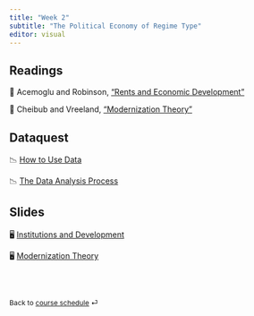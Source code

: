 ```yaml
---
title: "Week 2"
subtitle: "The Political Economy of Regime Type"
editor: visual
---
```


## Readings

📖 Acemoglu and Robinson, ["Rents and Economic
Development"](https://link-springer-com.proxygw.wrlc.org/article/10.1007/s11127-019-00645-z "Acemoglu and Robinson")

📖 Cheibub and Vreeland, ["Modernization
Theory"](https://blackboard.gwu.edu/webapps/blackboard/execute/content/file?cmd=view&mode=designer&content_id=_12520836_1&course_id=_374099_1 "Cheibub and Vreeland")

## Dataquest

📉 [How to Use
Data](https://app.dataquest.io/c/141/m/757/how-to-use-data/1/how-to-use-data)

📉 [The Data Analysis
Process](https://app.dataquest.io/c/141/m/758/the-data-analysis-process)

## Slides

🖥️ [Institutions and Development](/slides/lecture-2.1.html)

🖥️ [Modernization Theory](/slides/lecture-2.2.html)

<br><br>

::: {style="font-size: 0.875em;"}
Back to [course schedule](/ "Course schedule") ⏎
:::
